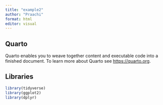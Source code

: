 ```yaml
---
title: "example2"
author: "Praachi"
format: html
editor: visual
---
```


## Quarto

Quarto enables you to weave together content and executable code into a finished document. To learn more about Quarto see <https://quarto.org>.

## Libraries

```r

library(tidyverse)
library(ggplot2)
library(dplyr)

```


